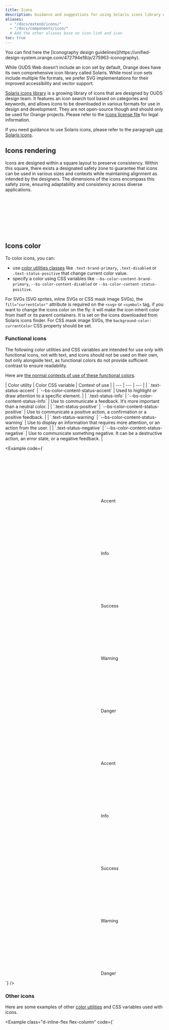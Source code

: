```yaml
---
title: Icons
description: Guidance and suggestions for using Solaris icons library with OUDS Web.
aliases:
  - "/docs/extend/icons/"
  - "/docs/components/icon/"
  # Add the other aliases base on icon-link and icon
toc: true
---
```



<Callout type="info">
You can find here the [Iconography design guidelines](https://unified-design-system.orange.com/472794e18/p/275963-iconography).
</Callout>

While OUDS Web doesn’t include an icon set by default, Orange does have its own comprehensive icon library called Solaris. While most icon sets include multiple file formats, we prefer SVG implementations for their improved accessibility and vector support.

[Solaris icons library]([[config:icons]]) is a growing library of icons that are designed by OUDS design team. It features an icon search tool based on categories and keywords, and allows icons to be downloaded in various formats for use in design and development. They are not open-source though and should only be used for Orange projects. Please refer to the [icons license file]([[config:icons_license]]) for legal information.

If you need guidance to use Solaris icons, please refer to the paragraph [use Solaris icons]([[docsref:extend/icons#use-solaris-icons]]).

## Icons rendering

Icons are designed within a square layout to preserve consistency. Within this square, there exists a designated safety zone to guarantee that icons can be used in various sizes and contexts while maintaining alignment as intended by the designers. The dimensions of the icons encompass this safety zone, ensuring adaptability and consistency across diverse applications.

<svg width="8em" height="8em" class="bg-body-secondary" aria-hidden="true">
  <use xlink:href="/docs/[[config:docs_version]]/assets/img/ouds-web-sprite.svg#info"/>
</svg>
<svg width="8em" height="8em" class="bg-body-secondary" aria-hidden="true">
  <use xlink:href="/docs/[[config:docs_version]]/assets/img/ouds-web-sprite.svg#download"/>
</svg>
<svg width="8em" height="8em" class="bg-body-secondary" aria-hidden="true">
  <use xlink:href="/docs/[[config:docs_version]]/assets/img/ouds-web-sprite.svg#tick"/>
</svg>

## Icons color

To color icons, you can:
- use [color utilities classes]([[docsref:utilities/colors#colors]]) like `.text-brand-primary`, `.text-disabled` or `.text-status-positive` that change current color value.
- specify a color using CSS variables like `--bs-color-content-brand-primary`, `--bs-color-content-disabled` or `--bs-color-content-status-positive`.

For SVGs (SVG sprites, inline SVGs or CSS mask image SVGs), the `fill="currentColor"` attribute is required on the `<svg>` or `<symbol>` tag, if you want to change the icons color on the fly: it will make the icon inherit color from itself or its parent containers. It is set on the icons downloaded from Solaris icons finder. For CSS mask image SVGs, the `background-color: currentColor` CSS property should be set.

### Functional icons

The following color utilities and CSS variables are intended for use only with functional icons, not with text, and icons should not be used on their own, but only alongside text, as functional colors do not provide sufficient contrast to ensure readability.

Here are [the normal contexts of use of these functional colors](https://unified-design-system.orange.com/472794e18/p/217ac6-colour/t/9b95834c2e).

<BsTable>
| Color utility | Color CSS variable | Context of use |
| --- | --- | --- |
| `.text-status-accent` | `--bs-color-content-status-accent` | Used to highlight or draw attention to a specific element. |
| `.text-status-info` | `--bs-color-content-status-info` | Use to communicate a feedback. It’s more important than a neutral color. |
| `.text-status-positive` | `--bs-color-content-status-positive` | Use to communicate a positive action, a confirmation or a positive feedback. |
| `.text-status-warning` | `--bs-color-content-status-warning` | Use to display an information that requires more attention, or an action from the user. |
| `.text-status-negative` | `--bs-color-content-status-negative` | Use to communicate something negative. It can be a destructive action, an error state, or a negative feedback. |
</BsTable>

<Example code={`<div class="d-flex justify-content-center gap-md-lg">
    <div class="p-md bg-primary border border-default" data-bs-theme="light">
      <p>
        <svg class="text-status-accent decorative-sm-icon" aria-hidden="true">
          <use xlink:href="/docs/${getConfig().docs_version}/assets/img/ouds-web-sprite.svg#heart-recommend"/>
        </svg> Accent
      </p>
      <p>
        <svg class="text-status-info decorative-sm-icon" aria-hidden="true">
          <use xlink:href="/docs/${getConfig().docs_version}/assets/img/ouds-web-sprite.svg#info"/>
        </svg> Info
      </p>
      <p>
        <svg class="text-status-positive decorative-sm-icon" aria-hidden="true">
          <use xlink:href="/docs/${getConfig().docs_version}/assets/img/ouds-web-sprite.svg#tick-confirmation"/>
        </svg> Success
      </p>
      <p>
        <svg class="text-status-warning decorative-sm-icon" aria-hidden="true">
          <use xlink:href="/docs/${getConfig().docs_version}/assets/img/ouds-web-sprite.svg#important"/>
        </svg> Warning
      </p>
      <p>
        <svg class="text-status-negative decorative-sm-icon" aria-hidden="true">
          <use xlink:href="/docs/${getConfig().docs_version}/assets/img/ouds-web-sprite.svg#error-severe"/>
        </svg> Danger
      </p>
    </div>
    <div class="p-md bg-emphasized border border-default" data-bs-theme="dark">
      <p>
        <svg class="text-status-accent decorative-sm-icon" aria-hidden="true">
          <use xlink:href="/docs/${getConfig().docs_version}/assets/img/ouds-web-sprite.svg#heart-recommend"/>
        </svg> Accent
      </p>
      <p>
        <svg class="decorative-sm-icon" style="color: var(--bs-color-content-status-info)" aria-hidden="true">
          <use xlink:href="/docs/${getConfig().docs_version}/assets/img/ouds-web-sprite.svg#info"/>
        </svg> Info
      </p>
      <p>
        <svg class="decorative-sm-icon" style="color: var(--bs-color-content-status-positive)" aria-hidden="true">
          <use xlink:href="/docs/${getConfig().docs_version}/assets/img/ouds-web-sprite.svg#tick-confirmation"/>
        </svg> Success
      </p>
      <p>
        <svg class="decorative-sm-icon" style="color: var(--bs-color-content-status-warning)" aria-hidden="true">
          <use xlink:href="/docs/${getConfig().docs_version}/assets/img/ouds-web-sprite.svg#important"/>
        </svg> Warning
      </p>
      <p>
        <svg class="decorative-sm-icon" style="color: var(--bs-color-content-status-negative)" aria-hidden="true">
          <use xlink:href="/docs/${getConfig().docs_version}/assets/img/ouds-web-sprite.svg#error-severe"/>
        </svg> Danger
      </p>
    </div>
  </div>`} />


### Other icons

Here are some examples of other [color utilities]([[docsref:utilities/colors#colors]]) and CSS variables used with icons.

<Example class="d-inline-flex flex-column" code={`<p class="p-sm bg-primary d-inline-flex align-items-center gap-xs" data-bs-theme="light">
    <svg class="decorative-sm-icon" aria-hidden="true">
      <use xlink:href="/docs/${getConfig().docs_version}/assets/img/ouds-web-sprite.svg#heart-recommend"/>
    </svg>
    <svg class="decorative-sm-icon text-default" aria-hidden="true">
      <use xlink:href="/docs/${getConfig().docs_version}/assets/img/ouds-web-sprite.svg#delete"/>
    </svg>
    <svg class="decorative-sm-icon text-primary" aria-hidden="true">
      <use xlink:href="/docs/${getConfig().docs_version}/assets/img/ouds-web-sprite.svg#download"/>
    </svg>
    <svg class="decorative-sm-icon text-disabled" aria-hidden="true">
      <use xlink:href="/docs/${getConfig().docs_version}/assets/img/ouds-web-sprite.svg#trash"/>
    </svg>
    <span class="icon si si-settings text-muted decorative-sm-icon" aria-hidden="true"></span>
  </p>
  <p class="p-sm bg-emphasized d-inline-flex align-items-center gap-xs" data-bs-theme="dark">
    <svg class="decorative-sm-icon" aria-hidden="true">
      <use xlink:href="/docs/${getConfig().docs_version}/assets/img/ouds-web-sprite.svg#heart-recommend"/>
    </svg>
    <svg class="decorative-sm-icon" style="color: var(--bs-color-content-default)" aria-hidden="true">
      <use xlink:href="/docs/${getConfig().docs_version}/assets/img/ouds-web-sprite.svg#delete"/>
    </svg>
    <svg class="decorative-sm-icon" style="color: var(--bs-color-content-brand-primary)" aria-hidden="true">
      <use xlink:href="/docs/${getConfig().docs_version}/assets/img/ouds-web-sprite.svg#download"/>
    </svg>
    <svg class="decorative-sm-icon" style="color: var(--bs-color-content-disabled)" aria-hidden="true">
      <use xlink:href="/docs/${getConfig().docs_version}/assets/img/ouds-web-sprite.svg#trash"/>
    </svg>
    <span class="icon si si-settings decorative-sm-icon" style="color: var(--bs-color-content-muted)" aria-hidden="true"></span>
  </p>`} />

## Icons size

Icons’ size depends on where they are placed in the page content, so please make sure to either use our utilities provided in this page or follow the design. Icons size utility classes are designed to be used upon `<img />`, `<svg>` or even icon font, wherever the icon is.

Every icon size utility class presented in here has the common following code:

<ScssDocs name="ouds-font-icon-common" file="scss/helpers/_icon.scss" />

### Headings

Here are the rules to follow for headings. These icons’ sizes are responsive.

<details class="mb-md">
  <summary>See the <strong>sizes</strong> associated to classes</summary>

<BsTable>
| Icon class | Values from `2xs` to `sm` | Values from `md` to `lg` | Values for `xl` and upper |
| --- | --- | --- | --- |
| `.hxl-lg-icon` | `3.25rem` (52px) | `4rem` (64px) | `4rem` (64px) |
| `.hxl-md-icon` | `3rem` (48px) | `3.5rem` (56px) | `3.75rem` (60px) |
| `.hxl-sm-icon` | `2.75rem` (44px) | `3.25rem` (52px) | `3.5rem` (56px) |
| `.hl-lg-icon` | `3rem` (48px) | `3.25rem` (52px) | `3.5rem` (56px) |
| `.hl-md-icon` | `2.75rem` (44px) | `3rem` (48px) | `3.25rem` (52px) |
| `.hl-sm-icon` | `2.5rem` (40px) | `2.75rem` (44px) | `3rem` (48px) |
| `.hm-lg-icon` | `2.75rem` (44px) | `3rem` (48px) | `3.25rem` (52px) |
| `.hm-md-icon` | `2.5rem` (40px) | `2.75rem` (44px) | `3rem` (48px) |
| `.hm-sm-icon` | `2rem` (32px) | `2.5rem` (40px) | `2.75rem` (44px) |
| `.hs-lg-icon` | `2.75rem` (44px) | `2.75rem` (44px) | `3rem` (48px) |
| `.hs-md-icon` | `2.5rem` (40px) | `2.5rem` (40px) | `2.75rem` (44px) |
| `.hs-sm-icon` | `2rem` (32px) | `2rem` (32px) | `2.5rem` (40px) |
| `.bl-lg-icon` | `1.75rem` (28px) | `1.75rem` (28px) | `2.75rem` (44px) |
| `.bl-md-icon` | `1.5rem` (24px) | `1.5rem` (24px) | `2.5rem` (40px) |
| `.bl-sm-icon` | `1.25rem` (20px) | `1.25rem` (20px) | `2rem` (32px) |
| `.bm-lg-icon` | `1.5rem` (24px) | `1.5rem` (24px) | `1.75rem` (28px) |
| `.bm-md-icon` | `1.25rem` (20px) | `1.25rem` (20px) | `1.5rem` (24px) |
| `.bm-sm-icon` | `1rem` (16px) | `1rem` (16px) | `1.25rem` (20px) |
</BsTable>

</details>

<Example code={`<!-- h1 uses heading-xlarge font reference like all related classes as \`.h1\`, \`.fs-hxl\`, etc... -->
  <div class="d-flex align-items-center mb-md">
    <svg class="hxl-lg-icon me-scaled-sm text-status-info" width="1rem" height="1rem" fill="currentColor" aria-hidden="true">
      <use xlink:href="/docs/${getConfig().docs_version}/assets/img/ouds-web-sprite.svg#vector"/>
    </svg>
    <h1 class="mb-none">H1 with large icon</h1>
  </div>
  <div class="d-flex align-items-center mb-md">
    <svg class="hxl-md-icon me-scaled-sm text-status-info" width="1rem" height="1rem" fill="currentColor" aria-hidden="true">
      <use xlink:href="/docs/${getConfig().docs_version}/assets/img/ouds-web-sprite.svg#vector"/>
    </svg>
    <h1 class="mb-none">H1 with medium icon</h1>
  </div>
  <div class="d-flex align-items-center mb-md">
    <svg class="hxl-sm-icon me-scaled-sm text-status-info" width="1rem" height="1rem" fill="currentColor" aria-hidden="true">
      <use xlink:href="/docs/${getConfig().docs_version}/assets/img/ouds-web-sprite.svg#vector"/>
    </svg>
    <h1 class="mb-none">H1 with small icon</h1>
  </div>

  <hr />

  <!-- h2 uses heading-large font reference like all related classes as \`.h2\`, \`.fs-hl\`, etc... -->
  <div class="d-flex align-items-center mb-md">
    <svg class="hl-lg-icon me-scaled-sm text-status-info" width="1rem" height="1rem" fill="currentColor" aria-hidden="true">
      <use xlink:href="/docs/${getConfig().docs_version}/assets/img/ouds-web-sprite.svg#vector"/>
    </svg>
    <h2 class="mb-none">H2 with large icon</h2>
  </div>
  <div class="d-flex align-items-center mb-md">
    <svg class="hl-md-icon me-scaled-sm text-status-info" width="1rem" height="1rem" fill="currentColor" aria-hidden="true">
      <use xlink:href="/docs/${getConfig().docs_version}/assets/img/ouds-web-sprite.svg#vector"/>
    </svg>
    <h2 class="mb-none">H2 with medium icon</h2>
  </div>
  <div class="d-flex align-items-center mb-md">
    <svg class="hl-sm-icon me-scaled-sm text-status-info" width="1rem" height="1rem" fill="currentColor" aria-hidden="true">
      <use xlink:href="/docs/${getConfig().docs_version}/assets/img/ouds-web-sprite.svg#vector"/>
    </svg>
    <h2 class="mb-none">H2 with small icon</h2>
  </div>

  <hr />

  <!-- h3 uses heading-medium font reference like all related classes as é\`.h3\`, \`.fs-hm\`, etc... -->
  <div class="d-flex align-items-center mb-md">
    <svg class="hm-lg-icon me-scaled-sm text-status-info" width="1rem" height="1rem" fill="currentColor" aria-hidden="true">
      <use xlink:href="/docs/${getConfig().docs_version}/assets/img/ouds-web-sprite.svg#vector"/>
    </svg>
    <h3 class="mb-none">H3 with large icon</h3>
  </div>
  <div class="d-flex align-items-center mb-md">
    <svg class="hm-md-icon me-scaled-sm text-status-info" width="1rem" height="1rem" fill="currentColor" aria-hidden="true">
      <use xlink:href="/docs/${getConfig().docs_version}/assets/img/ouds-web-sprite.svg#vector"/>
    </svg>
    <h3 class="mb-none">H3 with medium icon</h3>
  </div>
  <div class="d-flex align-items-center mb-md">
    <svg class="hm-sm-icon me-scaled-sm text-status-info" width="1rem" height="1rem" fill="currentColor" aria-hidden="true">
      <use xlink:href="/docs/${getConfig().docs_version}/assets/img/ouds-web-sprite.svg#vector"/>
    </svg>
    <h3 class="mb-none">H3 with small icon</h3>
  </div>

  <hr />

  <!-- h4 uses heading-small font reference like all related classes as \`.h4\`, \`.fs-hs\`, etc... -->
  <div class="d-flex align-items-center mb-md">
    <svg class="hs-lg-icon me-scaled-sm text-status-info" width="1rem" height="1rem" fill="currentColor" aria-hidden="true">
      <use xlink:href="/docs/${getConfig().docs_version}/assets/img/ouds-web-sprite.svg#vector"/>
    </svg>
    <h4 class="mb-none">H4 with large icon</h4>
  </div>
  <div class="d-flex align-items-center mb-md">
    <svg class="hs-md-icon me-scaled-sm text-status-info" width="1rem" height="1rem" fill="currentColor" aria-hidden="true">
      <use xlink:href="/docs/${getConfig().docs_version}/assets/img/ouds-web-sprite.svg#vector"/>
    </svg>
    <h4 class="mb-none">H4 with medium icon</h4>
  </div>
  <div class="d-flex align-items-center mb-md">
    <svg class="hs-sm-icon me-scaled-sm text-status-info" width="1rem" height="1rem" fill="currentColor" aria-hidden="true">
      <use xlink:href="/docs/${getConfig().docs_version}/assets/img/ouds-web-sprite.svg#vector"/>
    </svg>
    <h4 class="mb-none">H4 with small icon</h4>
  </div>

  <hr />

  <!-- h5 uses body-large font reference like all related classes as \`.h5\`, \`.fs-bl\`, etc... -->
  <div class="d-flex align-items-center mb-md">
    <svg class="bl-lg-icon me-scaled-sm text-status-info" width="1rem" height="1rem" fill="currentColor" aria-hidden="true">
      <use xlink:href="/docs/${getConfig().docs_version}/assets/img/ouds-web-sprite.svg#vector"/>
    </svg>
    <h5 class="mb-none">H5 with large icon</h5>
  </div>
  <div class="d-flex align-items-center mb-md">
    <svg class="bl-md-icon me-scaled-sm text-status-info" width="1rem" height="1rem" fill="currentColor" aria-hidden="true">
      <use xlink:href="/docs/${getConfig().docs_version}/assets/img/ouds-web-sprite.svg#vector"/>
    </svg>
    <h5 class="mb-none">H5 with medium icon</h5>
  </div>
  <div class="d-flex align-items-center mb-md">
    <svg class="bl-sm-icon me-scaled-sm text-status-info" width="1rem" height="1rem" fill="currentColor" aria-hidden="true">
      <use xlink:href="/docs/${getConfig().docs_version}/assets/img/ouds-web-sprite.svg#vector"/>
    </svg>
    <h5 class="mb-none">H5 with small icon</h5>
  </div>

  <hr />

  <!-- h6 uses body-medium font reference like all related classes as \`.h6\`, \`.fs-bm\`, etc... -->
  <div class="d-flex align-items-center mb-md">
    <svg class="bm-lg-icon me-scaled-sm text-status-info" width="1rem" height="1rem" fill="currentColor" aria-hidden="true">
      <use xlink:href="/docs/${getConfig().docs_version}/assets/img/ouds-web-sprite.svg#vector"/>
    </svg>
    <h6 class="mb-none">H6 with lg icon</h6>
  </div>
  <div class="d-flex align-items-center mb-md">
    <svg class="bm-md-icon me-scaled-sm text-status-info" width="1rem" height="1rem" fill="currentColor" aria-hidden="true">
      <use xlink:href="/docs/${getConfig().docs_version}/assets/img/ouds-web-sprite.svg#vector"/>
    </svg>
    <h6 class="mb-none">H6 with medium icon</h6>
  </div>
  <div class="d-flex align-items-center mb-md">
    <svg class="bm-sm-icon me-scaled-sm text-status-info" width="1rem" height="1rem" fill="currentColor" aria-hidden="true">
      <use xlink:href="/docs/${getConfig().docs_version}/assets/img/ouds-web-sprite.svg#vector"/>
    </svg>
    <h6 class="mb-none">H6 with small icon</h6>
  </div>`} />

### Display headings

You should not use any icon with our `.display-*` font sizes, because we prefer to keep the place for the text.

### Regular texts

Here are the rules to follow for regular texts. These icons’ sizes are responsive.

<details class="mb-md">
  <summary>See the <strong>sizes</strong> associated to classes</summary>

<BsTable>
| Icon class | Values from `2xs` to `sm` | Values from `md` to `lg` | Values for `xl` and upper |
| --- | --- | --- | --- |
| `.bl-lg-icon` | `1.75rem` (28px) | `1.75rem` (28px) | `2.75rem` (44px) |
| `.bl-md-icon` | `1.5rem` (24px) | `1.5rem` (24px) | `2.5rem` (40px) |
| `.bl-sm-icon` | `1.25rem` (20px) | `1.25rem` (20px) | `2rem` (32px) |
| `.bm-lg-icon` | `1.5rem` (24px) | `1.5rem` (24px) | `1.75rem` (28px) |
| `.bm-md-icon` | `1.25rem` (20px) | `1.25rem` (20px) | `1.5rem` (24px) |
| `.bm-sm-icon` | `1rem` (16px) | `1rem` (16px) | `1.25rem` (20px) |
| `.bs-lg-icon` | `1.25rem` (20px) | `1.25rem` (20px) | `1.5rem` (24px) |
| `.bs-md-icon` | `1rem` (16px) | `1rem` (16px) | `1.25rem` (20px) |
| `.bs-sm-icon` | `.75rem` (12px) | `.75rem` (12px) | `1rem` (16px) |
</BsTable>

</details>

<Example code={`<!-- .lead uses body-large font reference like all related classes as \`.lead\`, \`.fs-bl\`, etc... -->
  <div class="d-flex align-items-center mb-md">
    <svg class="bl-lg-icon me-scaled-sm text-status-info" width="1rem" height="1rem" fill="currentColor" aria-hidden="true">
      <use xlink:href="/docs/${getConfig().docs_version}/assets/img/ouds-web-sprite.svg#vector"/>
    </svg>
    <p class="lead mb-none">
      Lead paragraph with large icon
    </p>
  </div>
  <div class="d-flex align-items-center mb-md">
    <svg class="bl-md-icon me-scaled-sm text-status-info" width="1rem" height="1rem" fill="currentColor" aria-hidden="true">
      <use xlink:href="/docs/${getConfig().docs_version}/assets/img/ouds-web-sprite.svg#vector"/>
    </svg>
    <p class="lead mb-none">
      Lead paragraph with medium icon
    </p>
  </div>
  <div class="d-flex align-items-center mb-md">
    <svg class="bl-sm-icon me-scaled-sm text-status-info" width="1rem" height="1rem" fill="currentColor" aria-hidden="true">
      <use xlink:href="/docs/${getConfig().docs_version}/assets/img/ouds-web-sprite.svg#vector"/>
    </svg>
    <p class="lead mb-none">
      Lead paragraph with small icon
    </p>
  </div>

  <hr />

  <!-- default paragraph uses body-medium font reference like all related classes as \`.fs-bm\`, etc... -->
  <div class="d-flex align-items-center mb-md">
    <svg class="bm-lg-icon me-scaled-sm text-status-info" width="1rem" height="1rem" fill="currentColor" aria-hidden="true">
      <use xlink:href="/docs/${getConfig().docs_version}/assets/img/ouds-web-sprite.svg#vector"/>
    </svg>
    <p class="mb-none">
      Default paragraph with large icon
    </p>
  </div>
  <div class="d-flex align-items-center mb-md">
    <svg class="bm-md-icon me-scaled-sm text-status-info" width="1rem" height="1rem" fill="currentColor" aria-hidden="true">
      <use xlink:href="/docs/${getConfig().docs_version}/assets/img/ouds-web-sprite.svg#vector"/>
    </svg>
    <p class="mb-none">
      Default paragraph with medium icon
    </p>
  </div>
  <div class="d-flex align-items-center mb-md">
    <svg class="bm-sm-icon me-scaled-sm text-status-info" width="1rem" height="1rem" fill="currentColor" aria-hidden="true">
      <use xlink:href="/docs/${getConfig().docs_version}/assets/img/ouds-web-sprite.svg#vector"/>
    </svg>
    <p class="mb-none">
      Default paragraph with small icon
    </p>
  </div>

  <hr />

  <!-- .small paragraph uses body-small font reference like all related classes as \`.small\`, \`.fs-bs\`, etc... -->
  <div class="d-flex align-items-center mb-md">
    <svg class="bs-lg-icon me-scaled-sm text-status-info" width="1rem" height="1rem" fill="currentColor" aria-hidden="true">
      <use xlink:href="/docs/${getConfig().docs_version}/assets/img/ouds-web-sprite.svg#vector"/>
    </svg>
    <p class="small mb-none">
      Small paragraph with large icon
    </p>
  </div>
  <div class="d-flex align-items-center mb-md">
    <svg class="bs-md-icon me-scaled-sm text-status-info" width="1rem" height="1rem" fill="currentColor" aria-hidden="true">
      <use xlink:href="/docs/${getConfig().docs_version}/assets/img/ouds-web-sprite.svg#vector"/>
    </svg>
    <p class="small mb-none">
      Small paragraph with medium icon
    </p>
  </div>
  <div class="d-flex align-items-center mb-md">
    <svg class="bs-sm-icon me-scaled-sm text-status-info" width="1rem" height="1rem" fill="currentColor" aria-hidden="true">
      <use xlink:href="/docs/${getConfig().docs_version}/assets/img/ouds-web-sprite.svg#vector"/>
    </svg>
    <p class="small mb-none">
      Small paragraph with small icon
    </p>
  </div>`} />

### Decorative

Here are the rules to follow for decorative icons. Be careful using these icons’ sizes because they are not responsive. Check out for [more information about accessibility in our documentation]([[docsref:/extend/icons#icons-accessibility]]).

<details class="mb-md">
  <summary>See the <strong>sizes</strong> associated to classes</summary>

<BsTable>
| Icon class | Value |
| --- | --- |
| `.decorative-4xs-icon` | `10px` |
| `.decorative-3xs-icon` | `12px` |
| `.decorative-2xs-icon` | `16px` |
| `.decorative-xs-icon` | `24px` |
| `.decorative-sm-icon` | `32px` |
| `.decorative-md-icon` | `40px` |
| `.decorative-lg-icon` | `48px` |
| `.decorative-xl-icon` | `56px` |
| `.decorative-2xl-icon` | `72px` |
</BsTable>

</details>

<div class="bd-example">
  <div class="d-flex mb-md">
    <div class="bg-emphasized d-inline-flex align-items-center justify-content-center me-md flex-shrink-0" style="width: 6.25rem; height: 6.25rem;">
      <svg class="decorative-4xs-icon text-status-info" width="1rem" height="1rem" fill="currentColor" aria-hidden="true" data-bs-theme="dark">
        <use xlink:href="/docs/[[config:docs_version]]/assets/img/ouds-web-sprite.svg#vector"/>
      </svg>
    </div>
    <div>
      <p class="lead mb-2xs fw-bold">4x-small decorative icon</p>
      <p class="mb-none">coreGlobalDimensionOutOfSystem250 (<code>10px</code>)</p>
    </div>
  </div>
  <div class="d-flex mb-md">
    <div class="bg-emphasized d-inline-flex align-items-center justify-content-center me-md flex-shrink-0" style="width: 6.25rem; height: 6.25rem;">
      <svg class="decorative-3xs-icon text-status-info" width="1rem" height="1rem" fill="currentColor" aria-hidden="true" data-bs-theme="dark">
        <use xlink:href="/docs/[[config:docs_version]]/assets/img/ouds-web-sprite.svg#vector"/>
      </svg>
    </div>
    <div>
      <p class="lead mb-2xs fw-bold">3x-small decorative icon</p>
      <p class="mb-none">coreGlobalDimension150 (<code>12px</code>)</p>
    </div>
  </div>
  <div class="d-flex mb-md">
    <div class="bg-emphasized d-inline-flex align-items-center justify-content-center me-md flex-shrink-0" style="width: 6.25rem; height: 6.25rem;">
      <svg class="decorative-2xs-icon text-status-info" width="1rem" height="1rem" fill="currentColor" aria-hidden="true" data-bs-theme="dark">
        <use xlink:href="/docs/[[config:docs_version]]/assets/img/ouds-web-sprite.svg#vector"/>
      </svg>
    </div>
    <div>
      <p class="lead mb-2xs fw-bold">2x-small decorative icon</p>
      <p class="mb-none">coreGlobalDimension200 (<code>16px</code>)</p>
    </div>
  </div>
  <div class="d-flex mb-md">
    <div class="bg-emphasized d-inline-flex align-items-center justify-content-center me-md flex-shrink-0" style="width: 6.25rem; height: 6.25rem;">
      <svg class="decorative-xs-icon text-status-info" width="1rem" height="1rem" fill="currentColor" aria-hidden="true" data-bs-theme="dark">
        <use xlink:href="/docs/[[config:docs_version]]/assets/img/ouds-web-sprite.svg#vector"/>
      </svg>
    </div>
    <div>
      <p class="lead mb-2xs fw-bold">X-small decorative icon</p>
      <p class="mb-none">coreGlobalDimension300 (<code>24px</code>)</p>
    </div>
  </div>
  <div class="d-flex mb-md">
    <div class="bg-emphasized d-inline-flex align-items-center justify-content-center me-md flex-shrink-0" style="width: 6.25rem; height: 6.25rem;">
      <svg class="decorative-sm-icon text-status-info" width="1rem" height="1rem" fill="currentColor" aria-hidden="true" data-bs-theme="dark">
        <use xlink:href="/docs/[[config:docs_version]]/assets/img/ouds-web-sprite.svg#vector"/>
      </svg>
    </div>
    <div>
      <p class="lead mb-2xs fw-bold">Small decorative icon</p>
      <p class="mb-none">coreGlobalDimension400 (<code>32px</code>)</p>
    </div>
  </div>
  <div class="d-flex mb-md">
    <div class="bg-emphasized d-inline-flex align-items-center justify-content-center me-md flex-shrink-0" style="width: 6.25rem; height: 6.25rem;">
      <svg class="decorative-md-icon text-status-info" width="1rem" height="1rem" fill="currentColor" aria-hidden="true" data-bs-theme="dark">
        <use xlink:href="/docs/[[config:docs_version]]/assets/img/ouds-web-sprite.svg#vector"/>
      </svg>
    </div>
    <div>
      <p class="lead mb-2xs fw-bold">Medium decorative icon</p>
      <p class="mb-none">coreGlobalDimension500 (<code>40px</code>)</p>
    </div>
  </div>
  <div class="d-flex mb-md">
    <div class="bg-emphasized d-inline-flex align-items-center justify-content-center me-md flex-shrink-0" style="width: 6.25rem; height: 6.25rem;">
      <svg class="decorative-lg-icon text-status-info" width="1rem" height="1rem" fill="currentColor" aria-hidden="true" data-bs-theme="dark">
        <use xlink:href="/docs/[[config:docs_version]]/assets/img/ouds-web-sprite.svg#vector"/>
      </svg>
    </div>
    <div>
      <p class="lead mb-2xs fw-bold">Large decorative icon</p>
      <p class="mb-none">coreGlobalDimension600 (<code>48px</code>)</p>
    </div>
  </div>
  <div class="d-flex mb-md">
    <div class="bg-emphasized d-inline-flex align-items-center justify-content-center me-md flex-shrink-0" style="width: 6.25rem; height: 6.25rem;">
      <svg class="decorative-xl-icon text-status-info" width="1rem" height="1rem" fill="currentColor" aria-hidden="true" data-bs-theme="dark">
        <use xlink:href="/docs/[[config:docs_version]]/assets/img/ouds-web-sprite.svg#vector"/>
      </svg>
    </div>
    <div>
      <p class="lead mb-2xs fw-bold">X-large decorative icon</p>
      <p class="mb-none">coreGlobalDimension700 (<code>56px</code>)</p>
    </div>
  </div>
  <div class="d-flex mb-md">
    <div class="bg-emphasized d-inline-flex align-items-center justify-content-center me-md flex-shrink-0" style="width: 6.25rem; height: 6.25rem;">
      <svg class="decorative-2xl-icon text-status-info" width="1rem" height="1rem" fill="currentColor" aria-hidden="true" data-bs-theme="dark">
        <use xlink:href="/docs/[[config:docs_version]]/assets/img/ouds-web-sprite.svg#vector"/>
      </svg>
    </div>
    <div>
      <p class="lead mb-2xs fw-bold">2x-large decorative icon</p>
      <p class="mb-none">coreGlobalDimension900 (<code>72px</code>)</p>
    </div>
  </div>
</div>

```html
<svg class="decorative-4xs-icon text-status-info" width="1rem" height="1rem" fill="currentColor" aria-hidden="true"></svg>
<svg class="decorative-3xs-icon text-status-info" width="1rem" height="1rem" fill="currentColor" aria-hidden="true"></svg>
<svg class="decorative-2xs-icon text-status-info" width="1rem" height="1rem" fill="currentColor" aria-hidden="true"></svg>
<svg class="decorative-xs-icon text-status-info" width="1rem" height="1rem" fill="currentColor" aria-hidden="true"></svg>
<svg class="decorative-sm-icon text-status-info" width="1rem" height="1rem" fill="currentColor" aria-hidden="true"></svg>
<svg class="decorative-md-icon text-status-info" width="1rem" height="1rem" fill="currentColor" aria-hidden="true"></svg>
<svg class="decorative-lg-icon text-status-info" width="1rem" height="1rem" fill="currentColor" aria-hidden="true"></svg>
<svg class="decorative-xl-icon text-status-info" width="1rem" height="1rem" fill="currentColor" aria-hidden="true"></svg>
<svg class="decorative-2xl-icon text-status-info" width="1rem" height="1rem" fill="currentColor" aria-hidden="true"></svg>
```

### Multiple lines

Sometimes you need a different structure to handle larger titles, or paragraphs that wrap over several lines. Here are some examples to handle these use cases. We’ve set arbitrary spacings, but align them with your design.

#### Centered on text block

This is the default behavior of our DOM.

<Example code={`<div class="d-flex align-items-center">
    <svg class="hxl-lg-icon me-scaled-sm text-status-info" width="1rem" height="1rem" fill="currentColor" aria-hidden="true">
      <use xlink:href="/docs/${getConfig().docs_version}/assets/img/ouds-web-sprite.svg#vector"/>
    </svg>
    <h1 class="mb-none">H1 with large icon and a very long title to see how it behaves while being wrapped</h1>
  </div>`} />

<Example code={`<div class="d-flex align-items-center">
    <svg class="bm-lg-icon me-scaled-sm text-status-info" width="1rem" height="1rem" fill="currentColor" aria-hidden="true">
      <use xlink:href="/docs/${getConfig().docs_version}/assets/img/ouds-web-sprite.svg#vector"/>
    </svg>
    <p class="mb-none">
      Default long paragraph with large icon. It stands here in order for you to see how the icon should behave when it’s placed next to a long paragraph. Whenever the paragraph stands on multiple lines please prefer using a block element and not an inline element so there will no strange behaviors.
    </p>
  </div>`} />

#### Above text block

You can also have the icon above the text block.

<Example code={`<div>
    <svg class="hxl-lg-icon mb-scaled-xs text-status-info" width="1rem" height="1rem" fill="currentColor" aria-hidden="true">
      <use xlink:href="/docs/${getConfig().docs_version}/assets/img/ouds-web-sprite.svg#vector"/>
    </svg>
    <h1 class="mb-none">H1 with large icon and a very long title to see how it behaves while being wrapped</h1>
  </div>`} />

<Example code={`<div>
    <svg class="bm-lg-icon mb-scaled-2xs text-status-info" width="1rem" height="1rem" fill="currentColor" aria-hidden="true">
      <use xlink:href="/docs/${getConfig().docs_version}/assets/img/ouds-web-sprite.svg#vector"/>
    </svg>
    <p class="mb-none">
      Default long paragraph with large icon. It stands here in order for you to see how the icon should behave when it’s placed next to a long paragraph. Whenever the paragraph stands on multiple lines please prefer using a block element and not an inline element so there will no strange behaviors.
    </p>
  </div>`} />

### `<img>` and font icon

SVG Sprite is the preferred choice for flexibility, performance and accessibility, and this is why all our examples use this method but there are other ways to display icons. They should all behave the same thanks to our CSS. If you are experimenting any trouble, feel free to search or fill in a new [Github discussion](https://github.com/Orange-OpenSource/Orange-Boosted-Bootstrap/discussions) or contact [our team]([[docsref:/about/team]]).
{/* Check out for more information in [our documentation]([[docsref:/extend/icons]]). */}

<Example code={`<div class="d-flex align-items-center mb-md">
    <img class="hxl-lg-icon me-sm" alt="" src="/docs/${getConfig().docs_version}/assets/img/vite.svg" />
    <h1 class="mb-none">H1 with large icon</h1>
  </div>
  <div class="d-flex align-items-center mb-md">
    <span class="hxl-lg-icon me-sm si si-settings" aria-hidden="true"></span>
    <h1 class="mb-none">H1 with large icon</h1>
  </div>`} />

## Icons accessibility

<Callout type="info">
For more details, **Orange Accessibility Guidelines** provides [a deep-dive article regarding SVG accessibility](https://a11y-guidelines.orange.com/en/articles/accessible-svg/).
</Callout>

#### Decorative icons
Purely **decorative icons** (like repeating information of an adjacent text) must be hidden to assistive technologies:
- for `<svg>` or `<span>` tags, use the attribute `aria-hidden="true"`
- for `<img />`, use an empty `alt` attribute
- CSS background images are intended to be decorative

#### Informative/meaningful icons

If the icon is **meaningful** with no visible adjacent text, e.g. indication in a table or only content of a button, you have to provide an appropriate alternative text with the description of the icon or the description of the action triggered.

The best way to do this is to keep the icon hidden to assistive technologies (see above) and add a visually hidden label which will be perceived by assistive technologies, by using the `.visually-hidden` class. You can also use an `aria-label` on the containing interactive element to provide an accessible name. For external images within the `<img />` tag, you can also fill the `alt` attribute directly.

Remember that you cannot use external images inside interactive elements because the color won’t change with the element’s status (hover, active, focus...), see [SVG external image]([[docsref:extend/icons#svg-external-image]]).

{/* todo add tooltip on buttons and explanation when available */}
<Example class="mt-0 bd-btn-example" code={`<button type="button" class="btn btn-icon btn-default">
    <svg width="1rem" height="1rem" aria-hidden="true">
      <use xlink:href="/docs/${getConfig().docs_version}/assets/img/ouds-web-sprite.svg#trash"/>
    </svg>
    <span class="visually-hidden">Delete</span>
  </button>
  <button type="button" class="btn btn-icon btn-default" aria-label="Delete">
    <svg width="1rem" height="1rem" aria-hidden="true">
      <use xlink:href="/docs/${getConfig().docs_version}/assets/img/ouds-web-sprite.svg#trash"/>
    </svg>
  </button>
  <button type="button" class="btn btn-icon btn-default">
    <span class="icon si si-settings" aria-hidden="true"></span>
    <span class="visually-hidden">Open settings</span>
  </button>
  <button type="button" class="btn btn-icon btn-default" aria-label="Open settings">
    <span class="icon si si-settings" aria-hidden="true"></span>
  </button>
  <div class="d-inline-block bg-always-white">
    <img src="/docs/${getConfig().docs_version}/assets/img/heart-recommend.svg" alt="Favorite" width="32" height="32" />
  </div>`} />

## Use Solaris icons

There are many ways to use Solaris icons in a web page:
- Bundled, if you have several icons in your project:
  - [SVG sprite]([[docsref:extend/icons#svg-sprite]]) (preferred choice for flexibility, performance and accessibility)
  - [Web font]([[docsref:extend/icons#web-font]])
- Individually, if you have only few icons to render:
  - [Inline SVG]([[docsref:extend/icons#inline-svg]])
  - [SVG external image]([[docsref:extend/icons#svg-external-image]])
  - [CSS mask image SVG]([[docsref:extend/icons#css-mask-image-svg]])

All icons can be retrieved easily in any of these formats in the Solaris icons finder. See Solaris icons library [develop documentation]([[config:icons_develop]]) for complete development guidelines for the different formats, and their pros and cons.

### SVG sprite

This technique is the <strong>preferred choice</strong> for flexibility, performance and accessibility.

Using the [Solaris icons finder]([[config:icons]]), you can generate an SVG sprite, a single SVG file containing all your icons in `<symbol>` elements, and then insert an icon through a `<use>` element. With SVG sprites, you can benefit of the power of `currentColor` for easy coloring and theming.

SVG sprite file example:

<Example lang="svg" showPreview={false} code={`<svg xmlns="http://www.w3.org/2000/svg" viewBox="0 0 1000 1000">
    <symbol id="settings" fill="currentColor">
      <path d="..." style="fill-rule:evenodd"/>
    </symbol>
    <symbol id="trash" fill="currentColor" viewBox="0 0 1000 1000">
      <path d="..." style="fill-rule:evenodd"/>
    </symbol>
  </svg>`} />

SVG sprite usage:

<Example code={`<svg width="3rem" height="3rem" aria-hidden="true">
    <use xlink:href="/docs/${getConfig().docs_version}/assets/img/ouds-web-sprite.svg#settings"/>
  </svg>
  <svg width="3rem" height="3rem" aria-hidden="true">
    <use xlink:href="/docs/${getConfig().docs_version}/assets/img/ouds-web-sprite.svg#trash"/>
  </svg>`} />

To speed up loading, the SVG sprite file can be preloaded in the `<head>` of the page:

<Example lang="svg" showPreview={false} code={`<link rel="preload" href="/path/to/your/sprite.svg" as="image" type="image/svg+xml" />`} />

### Web font

Web font is not the preferred solution. However, for websites needing more than 20 icons, you may consider using a Web font instead of an SVG sprite.

Using the [Solaris icons finder]([[config:icons]]), you can generate a Web font containing all your icons and use it like a classic font. Web font icons can be styled through CSS properties like `font-size` and `color`. please keep in mind that adding or removing icons from the font afterward can be complicated.

<Example code={`<span class="si si-settings" aria-hidden="true" style="font-size: 3rem"></span>`} />

{/* <Callout type="warning">
Note that with this technique, you cannot have multicolor icons, so you cannot render the [warning icon]([[docsref:extend/icons#warning-icon]]).
</Callout> */}

### Inline SVG

This technique should only be used if you have few icons to render, and if they are used only once in your website.

You can embed your icons directly within the HTML of your page (as opposed to an external image file). This way to use SVGs can benefit of the power of `currentColor` for easy coloring and theming.

<Example class="mt-0" code={`<svg fill="currentColor" class="decorative-sm-icon" viewBox="0 0 1000 1000" aria-hidden="true">
    <path d="M656.7 422.409a229.96 229.96 0 0 1-315.39.008A224.95 224.95 0 0 0 224.064 615H224v210a100 100 0 0 0 100 100h450V620a224.94 224.94 0 0 0-117.3-197.591M679 255A180 180 0 1 1 499 75a180 180 0 0 1 180 180" style="fill-rule:evenodd"/>
  </svg>`} />

### SVG external image

You can use SVG through an `<img />` tag when:
- you only have few icons to render
- you don’t need to change the icons colors. For that reason, **we do not recommend to use that technique**, so it won’t be documented here.

### CSS mask image SVG

CSS mask image icons should be used when you can’t or don’t want to refer to an external image, or if you want to include the icon in a CSS `::before` or `::after` pseudo-element.

You should use the `mask-image` property instead of `background-image` to benefit from the coloring and theming system, by setting `background-color` property to `currentColor`. You can use the SVG code within your CSS (be sure to escape any characters with [our internal `escape-svg()` function]([[docsref:/customize/sass]]#escape-svg)). When no dimensions are specified via `width` and `height` on the `<svg>`, the icon will fill the available space. Mask images can also be styled through CSS properties like `width` or `height`. Note that the `xmlns` attribute is required.

<Example class="mt-0" code={`<span class="icon-home"></span>`} />

Using:

<ScssDocs name="icon-home" file="site/src/scss/_component-examples.scss" />
